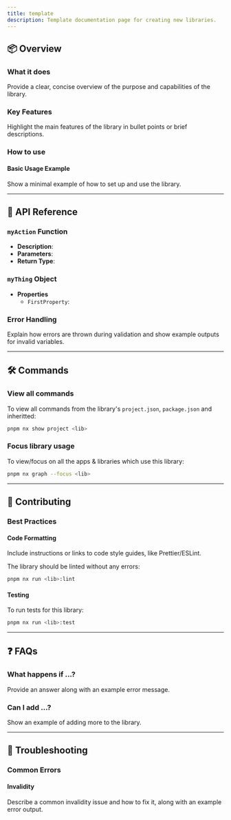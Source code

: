 ```yaml
---
title: template
description: Template documentation page for creating new libraries.
---
```


## 📦 Overview

### What it does

Provide a clear, concise overview of the purpose and capabilities of the library.

### Key Features

Highlight the main features of the library in bullet points or brief descriptions.

### How to use

#### Basic Usage Example

Show a minimal example of how to set up and use the library.

---

## 📖 API Reference

### `myAction` Function

- **Description**: 
- **Parameters**: 
- **Return Type**: 

### `myThing` Object

- **Properties**
  - `FirstProperty`: 

### Error Handling

Explain how errors are thrown during validation and show example outputs for invalid variables.

---

## 🛠️ Commands

### View all commands

To view all commands from the library's `project.json`, `package.json` and inheritted:
```sh title="Terminal"
pnpm nx show project <lib>
```

### Focus library usage

To view/focus on all the apps & libraries which use this library:
```sh title="Terminal"
pnpm nx graph --focus <lib>
```

---

## 📝 Contributing

### Best Practices

#### Code Formatting

Include instructions or links to code style guides, like Prettier/ESLint.

The library should be linted without any errors:
```sh title="Terminal"
pnpm nx run <lib>:lint
```

#### Testing

To run tests for this library:
```sh title="Terminal"
pnpm nx run <lib>:test
```

---

## ❓ FAQs

### What happens if ...?

Provide an answer along with an example error message.

### Can I add ...?

Show an example of adding more to the library.

---

## 🛑 Troubleshooting

### Common Errors

#### Invalidity

Describe a common invalidity issue and how to fix it, along with an example error output.
